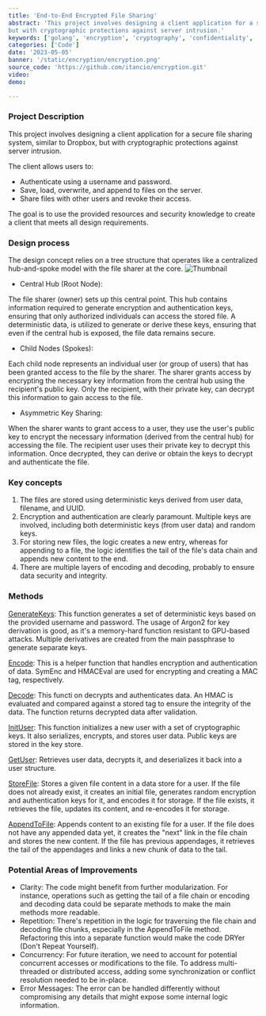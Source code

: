 ```yaml
---
title: 'End-to-End Encrypted File Sharing'
abstract: 'This project involves designing a client application for a secure file sharing system, similar to Dropbox, 
but with cryptographic protections against server intrusion.'
keywords: ['golang', 'encryption', 'cryptography', 'confidentiality', 'authentication', 'integrity']
categories: ['Code']
date: '2023-05-05'
banner: '/static/encryption/encryption.png'
source_code: 'https://github.com/itancio/encryption.git'
video:
demo:

---
```


### Project Description
This project involves designing a client application for a secure file sharing system, similar to Dropbox, 
but with cryptographic protections against server intrusion.

The client allows users to:
* Authenticate using a username and password.
* Save, load, overwrite, and append to files on the server.
* Share files with other users and revoke their access.

The goal is to use the provided resources and security knowledge to create a client that meets all design requirements.

### Design process

The design concept relies on a tree structure that operates like a centralized hub-and-spoke model with the file sharer at the core.
![Thumbnail](/static/encryption/encryption-diagram.png)

- Central Hub (Root Node):

The file sharer (owner) sets up this central point.
This hub contains information required to generate encryption and authentication keys, ensuring that only authorized individuals can access the stored file.
A deterministic data, is utilized to generate or derive these keys, ensuring that even if the central hub is exposed, the file data remains secure.

- Child Nodes (Spokes):

Each child node represents an individual user (or group of users) that has been granted access to the file by the sharer.
The sharer grants access by encrypting the necessary key information from the central hub using the recipient's public key. 
Only the recipient, with their private key, can decrypt this information to gain access to the file.

- Asymmetric Key Sharing:

When the sharer wants to grant access to a user, they use the user's public key to encrypt the necessary information (derived from the central hub) 
for accessing the file.
The recipient user uses their private key to decrypt this information. Once decrypted, they can derive or obtain the keys to decrypt and authenticate the file.

### Key concepts

1. The files are stored using deterministic keys derived from user data, filename, and UUID.
2. Encryption and authentication are clearly paramount. Multiple keys are involved, including both deterministic keys (from user data) and random keys.
3. For storing new files, the logic creates a new entry, whereas for appending to a file, the logic identifies the tail of the file's data chain and appends new content to the end.
4. There are multiple layers of encoding and decoding, probably to ensure data security and integrity.

### Methods

<u>GenerateKeys</u>: This function generates a set of deterministic keys based on the provided username and password.
The usage of Argon2 for key derivation is good, as it's a memory-hard function resistant to GPU-based attacks.
Multiple derivatives are created from the main passphrase to generate separate keys.

<u>Encode</u>: This is a helper function that handles encryption and authentication of data.
SymEnc and HMACEval are used for encrypting and creating a MAC tag, respectively.

<u>Decode</u>: This functi on decrypts and authenticates data.
An HMAC is evaluated and compared against a stored tag to ensure the integrity of the data.
The function returns decrypted data after validation.

<u>InitUser</u>: This function initializes a new user with a set of cryptographic keys.
It also serializes, encrypts, and stores user data.
Public keys are stored in the key store.

<u>GetUser</u>: Retrieves user data, decrypts it, and deserializes it back into a user structure.

<u>StoreFile</u>: Stores a given file content in a data store for a user.
If the file does not already exist, it creates an initial file, generates random encryption and authentication keys for it, and encodes it for storage.
If the file exists, it retrieves the file, updates its content, and re-encodes it for storage.

<u>AppendToFile</u>: Appends content to an existing file for a user.
If the file does not have any appended data yet, it creates the "next" link in the file chain and stores the new content.
If the file has previous appendages, it retrieves the tail of the appendages and links a new chunk of data to the tail.

### Potential Areas of Improvements

* Clarity: The code might benefit from further modularization. 
For instance, operations such as getting the tail of a file chain or encoding and 
decoding data could be separate methods to make the main methods more readable.
* Repetition: There's repetition in the logic for traversing the file chain and decoding file chunks, 
especially in the AppendToFile method. Refactoring this into a separate function would make the code DRYer (Don't Repeat Yourself).
* Concurrency: For future iteration, we need to account for potential concurrent accesses or modifications to the file. 
To address multi-threaded or distributed access, adding some synchronization or conflict resolution needed to be in-place.
* Error Messages: The error can be handled differently without compromising any details that might expose some internal logic information.